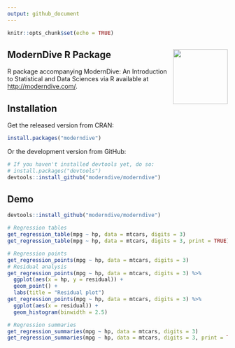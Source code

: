 ```yaml
---
output: github_document
---
```


```r
knitr::opts_chunk$set(echo = TRUE)
```

## ModernDive R Package <img src="images/hex_blue_text.png" align="right" width=125 />

R package accompanying ModernDive: An Introduction to Statistical and Data Sciences via R available at <http://moderndive.com/>.


## Installation

Get the released version from CRAN:

```r
install.packages("moderndive")
```

Or the development version from GitHub:

```r
# If you haven't installed devtools yet, do so:
# install.packages("devtools")
devtools::install_github("moderndive/moderndive")
```


## Demo

```r
devtools::install_github("moderndive/moderndive")

# Regression tables
get_regression_table(mpg ~ hp, data = mtcars, digits = 3)
get_regression_table(mpg ~ hp, data = mtcars, digits = 3, print = TRUE)

# Regression points
get_regression_points(mpg ~ hp, data = mtcars, digits = 3)
# Residual analysis
get_regression_points(mpg ~ hp, data = mtcars, digits = 3) %>% 
  ggplot(aes(x = hp, y = residual)) +
  geom_point() +
  labs(title = "Residual plot")
get_regression_points(mpg ~ hp, data = mtcars, digits = 3) %>% 
  ggplot(aes(x = residual)) +
  geom_histogram(binwidth = 2.5)

# Regression summaries
get_regression_summaries(mpg ~ hp, data = mtcars, digits = 3)
get_regression_summaries(mpg ~ hp, data = mtcars, digits = 3, print = TRUE)
```
